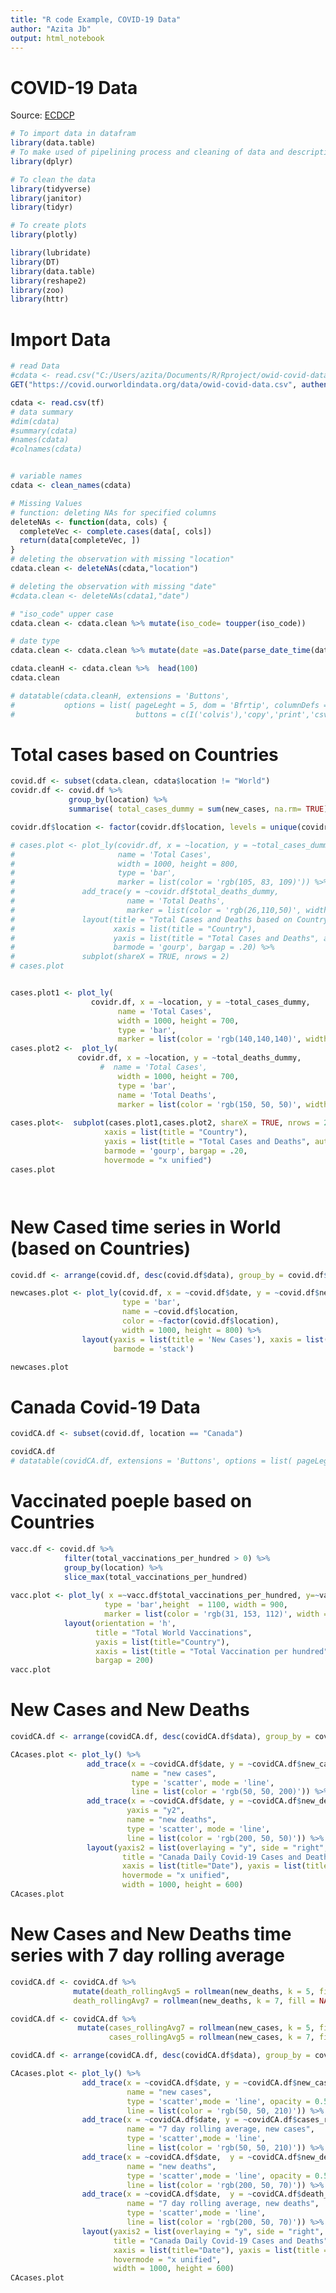 ```yaml
---
title: "R code Example, COVID-19 Data"
author: "Azita Jb"
output: html_notebook
---
```

# COVID-19 Data
Source: [ECDCP](https://ourworldindata.org/coronavirus-source-data)

```r
# To import data in datafram
library(data.table)
# To make used of pipelining process and cleaning of data and descriptive analysis of data
library(dplyr)

# To clean the data 
library(tidyverse)
library(janitor)
library(tidyr)

# To create plots
library(plotly) 

library(lubridate)
library(DT)
library(data.table)  
library(reshape2)
library(zoo)
library(httr)

```

# Import Data

```r
# read Data
#cdata <- read.csv("C:/Users/azita/Documents/R/Rproject/owid-covid-data.csv",header=TRUE, sep= ",")
GET("https://covid.ourworldindata.org/data/owid-covid-data.csv", authenticate(":",":",type="ntlm"), write_disk(tf <- tempfile(fileext = ".csv")))

cdata <- read.csv(tf)
# data summary
#dim(cdata)
#summary(cdata)
#names(cdata)
#colnames(cdata)


# variable names
cdata <- clean_names(cdata)

# Missing Values
# function: deleting NAs for specified columns 
deleteNAs <- function(data, cols) {
  completeVec <- complete.cases(data[, cols])
  return(data[completeVec, ])
}
# deleting the observation with missing "location"
cdata.clean <- deleteNAs(cdata,"location")

# deleting the observation with missing "date"
#cdata.clean <- deleteNAs(cdata1,"date")

# "iso_code" upper case
cdata.clean <- cdata.clean %>% mutate(iso_code= toupper(iso_code))

# date type
cdata.clean <- cdata.clean %>% mutate(date =as.Date(parse_date_time(date, c("ymd", "mdy"))))

cdata.cleanH <- cdata.clean %>%  head(100)
cdata.clean

# datatable(cdata.cleanH, extensions = 'Buttons', 
#           options = list( pageLeght = 5, dom = 'Bfrtip', columnDefs = list(list(visible=FALSE, targets=c(3,4))), 
#                           buttons = c(I('colvis'),'copy','print','csv','excel','pdf')))
```

# Total cases based on Countries

```r

covid.df <- subset(cdata.clean, cdata$location != "World")
covidr.df <- covid.df %>% 
             group_by(location) %>% 
             summarise( total_cases_dummy = sum(new_cases, na.rm= TRUE), total_deaths_dummy = sum(new_deaths, na.rm= TRUE)) 

covidr.df$location <- factor(covidr.df$location, levels = unique(covidr.df$location)[order(covidr.df$total_cases_dummy, decreasing = FALSE)])

# cases.plot <- plot_ly(covidr.df, x = ~location, y = ~total_cases_dummy, 
#                       name = 'Total Cases',
#                       width = 1000, height = 800, 
#                       type = 'bar',
#                       marker = list(color = 'rgb(105, 83, 109)')) %>% 
#               add_trace(y = ~covidr.df$total_deaths_dummy, 
#                         name = 'Total Deaths',
#                         marker = list(color = 'rgb(26,110,50)', width = .90)) %>% 
#               layout(title = "Total Cases and Deaths based on Country",
#                      xaxis = list(title = "Country"),
#                      yaxis = list(title = "Total Cases and Deaths", automargin = TRUE),
#                      barmode = 'gourp', bargap = .20) %>% 
#               subplot(shareX = TRUE, nrows = 2)
# cases.plot


cases.plot1 <- plot_ly( 
                  covidr.df, x = ~location, y = ~total_cases_dummy, 
                        name = 'Total Cases',
                        width = 1000, height = 700, 
                        type = 'bar',
                        marker = list(color = 'rgb(140,140,140)', width = .90))
cases.plot2 <-  plot_ly(
               covidr.df, x = ~location, y = ~total_deaths_dummy, 
                    #  name = 'Total Cases',
                        width = 1000, height = 700, 
                        type = 'bar',
                        name = 'Total Deaths',
                        marker = list(color = 'rgb(150, 50, 50)', width = .90))
              
cases.plot<-  subplot(cases.plot1,cases.plot2, shareX = TRUE, nrows = 2) %>%  layout(title = "Total Cases and Deaths based on Country",
                     xaxis = list(title = "Country"),
                     yaxis = list(title = "Total Cases and Deaths", automargin = TRUE),
                     barmode = 'gourp', bargap = .20,
                     hovermode = "x unified") 
cases.plot




```

# New Cased time series in World (based on Countries)
```r

covid.df <- arrange(covid.df, desc(covid.df$data), group_by = covid.df$location)

newcases.plot <- plot_ly(covid.df, x = ~covid.df$date, y = ~covid.df$new_cases, 
                         type = 'bar', 
                         name = ~covid.df$location, 
                         color = ~factor(covid.df$location),
                         width = 1000, height = 800) %>%
                layout(yaxis = list(title = 'New Cases'), xaxis = list(title ='Date'),
                       barmode = 'stack')

newcases.plot


```
# Canada Covid-19 Data 
```r
covidCA.df <- subset(covid.df, location == "Canada")

covidCA.df
# datatable(covidCA.df, extensions = 'Buttons', options = list( pageLeght = 5, dom = 'Bfrtip', columnDefs = list(list(visible=FALSE, targets=c(3,4))), buttons = c(I('colvis'),'copy','print','csv','excel','pdf')))
```
# Vaccinated poeple based on Countries
```r

vacc.df <- covid.df %>% 
            filter(total_vaccinations_per_hundred > 0) %>%  
            group_by(location) %>%
            slice_max(total_vaccinations_per_hundred) 
  
vacc.plot <- plot_ly( x =~vacc.df$total_vaccinations_per_hundred, y=~vacc.df$location, 
                     type = 'bar',height  = 1100, width = 900, 
                     marker = list(color = 'rgb(31, 153, 112)', width = 5)) %>% 
            layout(orientation = 'h', 
                   title = "Total World Vaccinations",
                   yaxis = list(title="Country"), 
                   xaxis = list(title = "Total Vaccination per hundred"), 
                   bargap = 200)
vacc.plot
```
# New Cases and New Deaths
```r
covidCA.df <- arrange(covidCA.df, desc(covidCA.df$data), group_by = covidCA.df$location)

CAcases.plot <- plot_ly() %>%
                 add_trace(x = ~covidCA.df$date, y = ~covidCA.df$new_cases, 
                           name = "new cases",
                           type = 'scatter', mode = 'line', 
                           line = list(color = 'rgb(50, 50, 200)')) %>%    
                 add_trace(x = ~covidCA.df$date, y = ~covidCA.df$new_deaths,
                          yaxis = "y2", 
                          name = "new deaths",
                          type = 'scatter', mode = 'line',
                          line = list(color = 'rgb(200, 50, 50)')) %>%
                 layout(yaxis2 = list(overlaying = "y", side = "right", title = "New Deaths"),
                         title = "Canada Daily Covid-19 Cases and Deaths",
                         xaxis = list(title="Date"), yaxis = list(title = "New Cases"),
                         hovermode = "x unified",
                         width = 1000, height = 600)
CAcases.plot

```
# New Cases and New Deaths time series with 7 day rolling average
```r
covidCA.df <- covidCA.df %>%
              mutate(death_rollingAvg5 = rollmean(new_deaths, k = 5, fill = NA),
              death_rollingAvg7 = rollmean(new_deaths, k = 7, fill = NA))

covidCA.df <- covidCA.df %>%
               mutate(cases_rollingAvg7 = rollmean(new_cases, k = 5, fill = NA),
                      cases_rollingAvg5 = rollmean(new_cases, k = 7, fill = NA))

covidCA.df <- arrange(covidCA.df, desc(covidCA.df$data), group_by = covidCA.df$location)

CAcases.plot <- plot_ly() %>%
                add_trace(x = ~covidCA.df$date, y = ~covidCA.df$new_cases,  
                          name = "new cases",
                          type = 'scatter',mode = 'line', opacity = 0.5, 
                          line = list(color = 'rgb(50, 50, 210)')) %>%  
                add_trace(x = ~covidCA.df$date, y = ~covidCA.df$cases_rollingAvg7,  
                          name = "7 day rolling average, new cases",
                          type = 'scatter',mode = 'line',
                          line = list(color = 'rgb(50, 50, 210)')) %>% 
                add_trace(x = ~covidCA.df$date,  y = ~covidCA.df$new_deaths, yaxis = "y2", 
                          name = "new deaths",
                          type = 'scatter',mode = 'line', opacity = 0.5, 
                          line = list(color = 'rgb(200, 50, 70)')) %>%
                add_trace(x = ~covidCA.df$date,  y = ~covidCA.df$death_rollingAvg7, yaxis = "y2", 
                          name = "7 day rolling average, new deaths",
                          type = 'scatter',mode = 'line',
                          line = list(color = 'rgb(200, 50, 70)')) %>%
                layout(yaxis2 = list(overlaying = "y", side = "right", title = "New Deaths"), 
                       title = "Canada Daily Covid-19 Cases and Deaths",
                       xaxis = list(title="Date"), yaxis = list(title = "New Cases"),
                       hovermode = "x unified",
                       width = 1000, height = 600)
CAcases.plot
```



